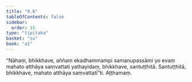 ```yaml
---
title: "9.8"
tableOfContents: false
sidebar:
  order: 15
type: "tipitaka"
basket: "su"
book: "a1"
---
```



<DynamicBreadcrumb />

<Division number="89" book="a1" bookNo="15" page="15">

<Paragraph number="187" book="a1">
“Nāhaṃ, bhikkhave, aññaṃ ekadhammampi samanupassāmi yo evaṃ mahato atthāya saṃvattati yathayidaṃ, bhikkhave, santuṭṭhitā. Santuṭṭhitā, bhikkhave, mahato atthāya saṃvattatī”ti.

</Paragraph>
</Division>

<Paragraph number="188" type="center" book="a1">
Aṭṭhamaṃ.
</Paragraph>